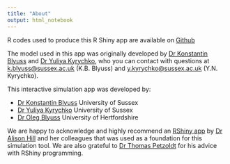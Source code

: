 ```yaml
---
title: "About"
output: html_notebook
---
```


R codes used to produce this R Shiny app are available on [Github](https://https://github.com/kblyuss/UK-COVID-19-tool) 

The model used in this app was originally developed by [Dr Konstantin Blyuss](http://users.sussex.ac.uk/~kb275) and [Dr Yuliya Kyrychko](http://users.sussex.ac.uk/~yk97), who you can contact with questions at <k.blyuss@sussex.ac.uk> (K.B. Blyuss) and <y.kyrychko@sussex.ac.uk> (Y.N. Kyrychko). 

This interactive simulation app was developed by:

* [Dr Konstantin Blyuss](http://users.sussex.ac.uk/~kb275) University of Sussex
* [Dr Yuliya Kyrychko](http://users.sussex.ac.uk/~yk97) University of Sussex
* [Dr Oleg Blyuss](http://researchprofiles.herts.ac.uk/portal/en/persons/oleg-blyuss\(5cd5974a-4e53-4995-b5ac-103ad15f200a\).html) University of Hertfordshire

We are happy to acknowledge and highly recommend an [RShiny app](https://alhill.shinyapps.io/COVID19seir/) by [Dr Alison Hill](https://twitter.com/alison_l_hill) and her colleagues that was used as a foundation for this simulation tool. We are also grateful to [Dr Thomas Petzoldt](https://wwwpub.zih.tu-dresden.de/~petzoldt/) for his advice with RShiny programming.
